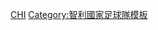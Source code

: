 {{National squad
 | name      = 2010年世界盃足球賽智利參賽名單
 | bg        = #D72B1F
 | fg        = white
 | bordercolor = #0039A6
 | country   = 智利
 | flag      = Chile
 | comp link = 2010年世界盃足球賽
 | comp      = 2010年世界盃足球賽
 | p1        = [[哥迪奧·巴禾|-{zh-hans:布拉沃;zh-hk:巴禾;zh-tw:布拉沃;}-]]<small>（[[隊長 (足球)|隊長]]）</small>
 | p2        = [[伊斯梅尔·福恩特斯|-{zh-hans:福恩特斯;zh-hk:富恩迪斯;zh-tw:福恩特斯;}-]] 
 | p3        = [[瓦尔多·庞茨|-{zh-hans:庞茨;zh-hk:龐斯;zh-tw:龐茨;}-]] 
 | p4        = [[毛里西奧·伊斯拉|-{zh-hans:伊斯拉;zh-hk:伊斯拿;zh-tw:伊斯拉;}-]]
 | p5        = [[帕布洛·孔特雷拉斯|-{zh-hans:孔特雷拉斯;zh-hk:干查拉斯;zh-tw:孔特雷拉斯;}-]]
 | p6        = [[卡路士·卡蒙拿|-{zh-hans:卡尔莫纳;zh-hk:卡蒙拿;zh-tw:卡爾莫納;}-]]
 | p7        = [[阿莱克西斯·桑切斯|-{zh-hans:桑切斯;zh-hk:山齊士;zh-tw:桑切斯;}-]]
 | p8        = [[阿图罗·比达尔|-{zh-hans:比达尔;zh-hk:維度爾;zh-tw:比達爾;}-]]
 | p9        = [[漢拔圖·蘇亞素|-{zh-hans:苏亚佐;zh-hk:蘇亞素;zh-tw:蘇亞素;}-]]
 | p10       = [[佐治·華迪維亞|-{zh-hans:瓦尔蒂维亚;zh-hk:華迪維亞;zh-tw:瓦爾蒂維亞;}-]] 
 | p11       = [[马克·冈萨雷斯|-{zh-hans:冈萨雷斯;zh-hk:干沙利斯;zh-tw:岡薩雷斯;}-]]
 | p12       = [[米基爾·賓度|-{zh-hans:平托;zh-hk:賓度;zh-tw:平托;}-]]
 | p13       = [[马可·埃斯特拉达|-{zh-hans:埃斯特拉达;zh-hk:伊斯查達;zh-tw:埃斯特拉達;}-]]
 | p14       = [[馬迪亞斯·費南迪斯|-{zh-hans:费尔南德斯;zh-hk:費南迪斯;zh-tw:費爾南德斯;}-]]
 | p15       = [[让·博塞茹尔|-{zh-hans:博塞朱尔;zh-hk:包爾斯亞;zh-tw:博塞朱爾;}-]]
 | p16       = [[法比安·奧雷拉納|-{zh-hans:奥雷利亚纳; zh-hk:奧利蘭拿;zh-tw:奧雷拉納}-]]
 | p17       = [[加里·梅德尔|-{zh-hans:梅德尔;zh-hk:美度;zh-tw:梅德爾;}-]]
 | p18       = [[干沙路·查拉|-{zh-hans:哈拉;zh-hk:查拉;zh-tw:哈拉;}-]]
 | p19       = [[冈萨洛·费耶罗|-{zh-hans:费耶罗;zh-hk:費亞路;zh-tw:費耶羅;}-]]
 | p20       = [[洛迪高·米拿|-{zh-hans:米勒;zh-hk:米拿;zh-tw:米勒;}-]]
 | p21       = [[洛迪高·泰羅|-{zh-hans:特;zh-hk:泰;zh-tw:特;}-羅]]
 | p22       = [[艾斯迪賓·柏利迪斯|-{zh-hk:柏利迪斯;zh-hans:帕雷德斯;zh-tw:帕雷德斯;}-]]
 | p23       = [[路易·馬林|馬林]]
 | coach     = [[馬些路·比爾沙|-{zh-hans:贝尔萨;zh-hk:比爾沙;zh-tw:貝爾薩;}-]]
}}<noinclude>
[[Category:2010年世界杯足球赛参赛名单模板|CHI]]
[[Category:智利國家足球隊模板]]
</noinclude>